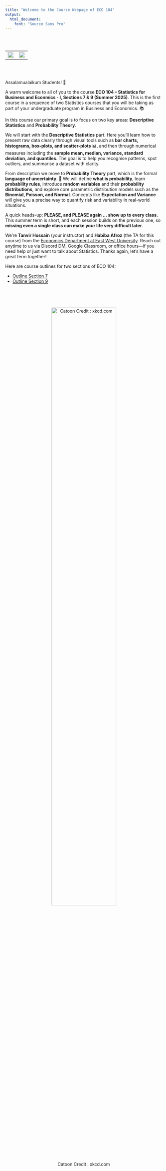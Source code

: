 ```yaml
---
title: "Welcome to the Course Webpage of ECO 104"
output: 
  html_document:
    font: "Source Sans Pro"
---
```


<br>
<br>

<center>



<table>
  <tr>
    <td><img src="image_file.png" width="250%"></td>
    <td><img src="image_file2.png" width="250%"></td>
  </tr>
</table>

</center>

<br>
<br>


Assalamualaikum Students! 👋 

A warm welcome to all of you to the course **ECO 104 – Statistics for Business and Econmics - I, Sections 7 & 9 (Summer 2025)**. This is the first course in a sequence of two Statistics courses that you will be taking as part of your undergraduate program in Business and Economics. 📚 

In this course our primary goal is to focus on two key areas: **Descriptive Statistics** and **Probability Theory**. 

We will start with the **Descriptive Statistics** part. Here you’ll learn how to present raw data clearly through visual tools such as **bar charts, histograms, box-plots, and scatter-plots** 📊, and then through numerical measures including the **sample mean, median, variance, standard deviation, and quantiles**. The goal is to help you recognise patterns, spot outliers, and summarise a dataset with clarity. 

From description we move to **Probability Theory** part, which is the formal **language of uncertainty**. 🎲 We will define **what is probability**, learn **probability rules**, introduce **random variables** and their **probability distributions**, and explore core parametric distribution models such as the **Binomial, Poisson, and Normal**. Concepts like **Expectation and Variance** will give you a precise way to quantify risk and variability in real-world situations.

A quick heads-up: **PLEASE, and PLEASE again ... show up to every class.** This summer term is short, and each session builds on the previous one, so **missing even a single class can make your life very difficult later**.

We’re **Tanvir Hossain** (your instructor) and **Habiba Afroz** (the TA for this course) from the [Economics Department at East West University](https://fbe.ewubd.edu/economics-department). Reach out anytime to us via Discord DM, Google Classroom, or office hours—if you need help or just want to talk about Statistics. Thanks again, let’s have a great term together!


Here are course outlines for two sections of ECO 104:

- [Outline Section 7](outlines/ECO104_outline_Summer2025_s7.pdf)
- [Outline Section 9](outlines/ECO104_outline_Summer2025_s9.pdf)

<br>



<br>
<center>
![Catoon Credit : xkcd.com](prediction.png){width=70%}

<div style="height:2cm;"></div>







